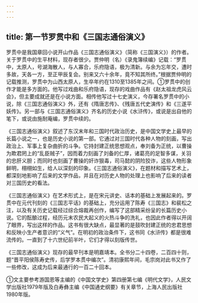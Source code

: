 ```yaml
---
---
---
```

title: 第一节罗贯中和《三国志通俗演义》
---



罗贯中是我国章回小说开山作品《三国志通俗演义》（简称《三国演义》）的作者。关于罗贯中的生平材料，现存者很少。贾仲明（名）《录鬼簿续编》记载：“罗贯中，太原人，号湖海散人，与人寡合，乐府隐语，极为清新。与余为忘年交，遭时多故，天各一方，至正甲辰复会。别来又六十余年，竟不知其所终。”根据贾仲明的记载推测，罗贯中为山西太原人，生卒年约在1310至1385年之间。①罗贯中的创作才能是多方面的。他写过戏曲和乐府隐语，现存的戏曲作品有《赵太祖龙虎风云会》，但主要成就还是在小说方面。相传他写过十七史演义，今存署名罗贯中的小说，除《三国志通俗演义》外，还有《隋唐志传》、《残唐五代史演传》和《三遂平妖传》。另一部与《三国志通俗演义》齐名的历史小说《水浒传》，或说是出自他的笔下，或说由施耐庵编，罗贯中续的。

《三国志通俗演义》叙述了东汉末年和三国时代政治历史，是中国文学史上最早的长篇小说之一，也是历史小说的第一部。它通过对三国时代各种人物的刻画，写出政治上、军事上复杂曲折的斗争。它持封建正统思想观点，奉刘备为正统，以曹操为欺君罔上的“乱臣贼子”，因而着力刻画了刘备的仁厚，诸葛亮的足智多谋，关羽的忠肝义胆；而同时也刻画了曹操的奸诈狠毒，司马懿的阴险狡诈，这些人物形象鲜明，栩栩如生，给人以深刻的印象。《三国志通俗演义》，在题材和描写艺术上，都深刻地影响了后来的文学作品，并且在对历史人物的处理上也影响了后来的读者对三国历史的看法。

《三国志通俗演义》在艺术形式上，是在宋元讲史、话本的基础上发展起来的。罗贯中在元代刊刻的《三国志平话》的基础上，充分运用了陈寿《三国志》和裴松之注，以及有关历史记载经过综合熔裁再创作，编写了这部精采纷呈的长篇历史小说。它的酝酿过程，经历元末农民大起义的火热斗争的洗礼，也因此作者得以开阔了眼界，写出这样的作品。这书有很大缺点，最显著的是鼓吹封建正统的忠君思想和反映小生产者意识的“义气”。在明初的政治条件下，这书同《水浒传》都是很难流传的。一直到了十六世纪前半叶，它们才得以刻版传世。

《三国志通俗演义》现存的最早刊本是明嘉靖本。全书分二十四卷，二百四十则，题“晋平阳侯陈寿史传，后学罗本贯中编次”。清初康熙年间，毛宗岗对此书又作了一些修改，这成为后来最通行的一百二十回本。

①文主要参考游国恩等主编的《中国文学史》第四册第七编《明代文学》，人民文学出版社1979年版及白寿彝主编《中国通史纲要》有关章节，上海人民出版社1980年版。